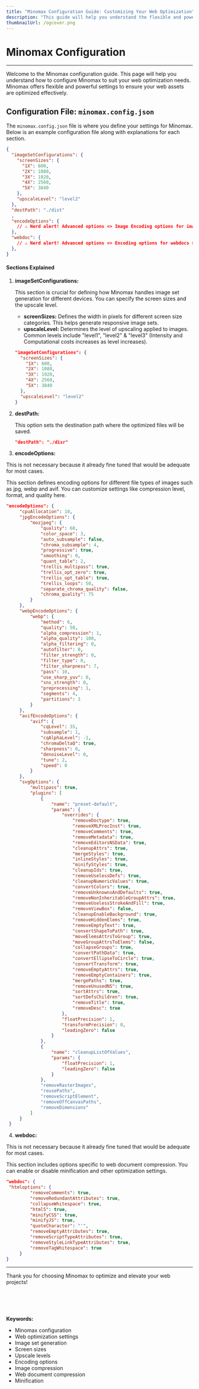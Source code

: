 ---
title: "Minomax Configuration Guide: Customizing Your Web Optimization"
description: "This guide will help you understand the flexible and powerful settings offered by Minomax. Optimize your web assets effectively by defining image set configurations, destination paths, and more."
thumbnailUrl: /ogcover.png 
---

# Minomax Configuration

---

Welcome to the Minomax configuration guide. This page will help you understand how to configure Minomax to suit your web optimization needs. Minomax offers flexible and powerful settings to ensure your web assets are optimized effectively.

## Configuration File: `minomax.config.json`

The `minomax.config.json` file is where you define your settings for Minomax. Below is an example configuration file along with explanations for each section.

```json
{
  "imageSetConfigurations": {
    "screenSizes": {
      "1X": 600,
      "2X": 1080,
      "3X": 1920,
      "4X": 2560,
      "5X": 3840
    },
    "upscaleLevel": "level2"
  },
  "destPath": "./dist"
  ,
  "encodeOptions": {
    // ⚠️ Nerd alert! Advanced options => Image Encoding options for image file types such as jpg, webp, & avif
  },
  "webdoc": {
    // ⚠️ Nerd alert! Advanced options => Encoding options for webdocs such as html, js & css
  },
}
```

#### Sections Explained


1. **imageSetConfigurations:**

   This section is crucial for defining how Minomax handles image set generation for different devices. You can specify the screen sizes and the upscale level.

   - **screenSizes:** Defines the width in pixels for different screen size categories. This helps generate responsive image sets.
   - **upscaleLevel:** Determines the level of upscaling applied to images. Common levels include "level1", "level2" & "level3" (Intensity and Computational costs increases as level increases).

   ```json
   "imageSetConfigurations": {
     "screenSizes": {
       "1X": 600,
       "2X": 1080,
       "3X": 1920,
       "4X": 2560,
       "5X": 3840
     },
     "upscaleLevel": "level2"
   }
   ```

2. **destPath:**

   This option sets the destination path where the optimized files will be saved.

   ```json
   "destPath": "./disr"
   ```

3. **encodeOptions:**

<Callout type="warning">This is not necessary because it already fine tuned that would be adequate for most cases.</Callout>

   This section defines encoding options for different file types of images such as jpg, webp and avif. You can customize settings like compression level, format, and quality here.

   ```json
   "encodeOptions": {
		"cpuAllocation": 10,
		"jpgEncodeOptions": {
			"mozjpeg": {
				"quality": 60,
				"color_space": 3,
				"auto_subsample": false,
				"chroma_subsample": 4,
				"progressive": true,
				"smoothing": 0,
				"quant_table": 2,
				"trellis_multipass": true,
				"trellis_opt_zero": true,
				"trellis_opt_table": true,
				"trellis_loops": 50,
				"separate_chroma_quality": false,
				"chroma_quality": 75
			}
		},
		"webpEncodeOptions": {
			"webp": {
				"method": 6,
				"quality": 50,
				"alpha_compression": 1,
				"alpha_quality": 100,
				"alpha_filtering": 0,
				"autofilter": 0,
				"filter_strength": 0,
				"filter_type": 0,
				"filter_sharpness": 7,
				"pass": 10,
				"use_sharp_yuv": 0,
				"sns_strength": 0,
				"preprocessing": 1,
				"segments": 4,
				"partitions": 3
			}
		},
		"avifEncodeOptions": {
			"avif": {
				"cqLevel": 35,
				"subsample": 1,
				"cqAlphaLevel": -1,
				"chromaDeltaQ": true,
				"sharpness": 0,
				"denoiseLevel": 0,
				"tune": 2,
				"speed": 0
			}
		},
		"svgOptions": {
			"multipass": true,
			"plugins": [
				{
					"name": "preset-default",
					"params": {
						"overrides": {
							"removeDoctype": true,
							"removeXMLProcInst": true,
							"removeComments": true,
							"removeMetadata": true,
							"removeEditorsNSData": true,
							"cleanupAttrs": true,
							"mergeStyles": true,
							"inlineStyles": true,
							"minifyStyles": true,
							"cleanupIds": true,
							"removeUselessDefs": true,
							"cleanupNumericValues": true,
							"convertColors": true,
							"removeUnknownsAndDefaults": true,
							"removeNonInheritableGroupAttrs": true,
							"removeUselessStrokeAndFill": true,
							"removeViewBox": false,
							"cleanupEnableBackground": true,
							"removeHiddenElems": true,
							"removeEmptyText": true,
							"convertShapeToPath": true,
							"moveElemsAttrsToGroup": true,
							"moveGroupAttrsToElems": false,
							"collapseGroups": true,
							"convertPathData": true,
							"convertEllipseToCircle": true,
							"convertTransform": true,
							"removeEmptyAttrs": true,
							"removeEmptyContainers": true,
							"mergePaths": true,
							"removeUnusedNS": true,
							"sortAttrs": true,
							"sortDefsChildren": true,
							"removeTitle": true,
							"removeDesc": true
						},
						"floatPrecision": 1,
						"transformPrecision": 0,
						"leadingZero": false
					}
				},
				{
					"name": "cleanupListOfValues",
					"params": {
						"floatPrecision": 1,
						"leadingZero": false
					}
				},
				"removeRasterImages",
				"reusePaths",
				"removeScriptElement",
				"removeOffCanvasPaths",
				"removeDimensions"
			]
		}
	}
   ```

4. **webdoc:**

<Callout type="warning">This is not necessary because it already fine tuned that would be adequate for most cases.</Callout>

   This section includes options specific to web document compression. You can enable or disable minification and other optimization settings.

   ```json
   "webdoc": {
    "htmloptions": {
			"removeComments": true,
			"removeRedundantAttributes": true,
			"collapseWhitespace": true,
			"html5": true,
			"minifyCSS": true,
			"minifyJS": true,
			"quoteCharacter": "'",
			"removeEmptyAttributes": true,
			"removeScriptTypeAttributes": true,
			"removeStyleLinkTypeAttributes": true,
			"removeTagWhitespace": true
		}
   }
   ```
---

Thank you for choosing Minomax to optimize and elevate your web projects!


<br/>
<br/>
<br/>
<br/>
<strong>Keywords:</strong>
<ul className={style.keywords}>
    <li>Minomax configuration</li>
    <li>Web optimization settings</li>
    <li>Image set generation</li>
    <li>Screen sizes</li>
    <li>Upscale levels</li>
    <li>Encoding options</li>
    <li>Image compression</li>
    <li>Web document compression</li>
    <li>Minification</li>
</ul>
